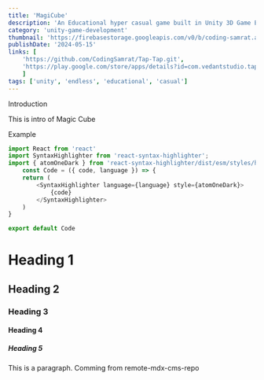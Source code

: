 ```yaml
---
title: 'MagiCube'
description: 'An Educational hyper casual game built in Unity 3D Game Engine.'
category: 'unity-game-development'
thumbnail: 'https://firebasestorage.googleapis.com/v0/b/coding-samrat.appspot.com/o/project%2Fthumbnail%2Ffeatured-magicube.png?alt=media&token=cbcfc1f4-7fb4-44da-9511-bf3cc5f1d06d'
publishDate: '2024-05-15'
links: [
    'https://github.com/CodingSamrat/Tap-Tap.git', 
    'https://play.google.com/store/apps/details?id=com.vedantstudio.taptap', 
    ]
tags: ['unity', 'endless', 'educational', 'casual']
---
```




<Heading > Introduction </Heading> 

This is intro of Magic Cube



<Heading > Example </Heading> 
``` js
import React from 'react'
import SyntaxHighlighter from 'react-syntax-highlighter';
import { atomOneDark } from 'react-syntax-highlighter/dist/esm/styles/hljs';
    const Code = ({ code, language }) => {
    return (
        <SyntaxHighlighter language={language} style={atomOneDark}>
            {code}
        </SyntaxHighlighter>
    )
}

export default Code
```
   

# Heading 1
## Heading 2
### Heading 3
#### Heading 4
##### Heading 5

This is a paragraph. Comming from remote-mdx-cms-repo


